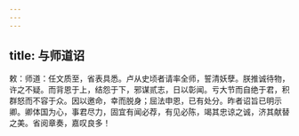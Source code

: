 ```yaml
---
---
---
```

title: 与师道诏
---



敕：师道：任文质至，省表具悉。卢从史顷者请率全师，誓清妖孽。朕推诚待物，许之不疑。而背恩于上，结怨于下，邪谋贰志，日以彰闻。亏大节而自绝于君，积群怒而不容于众。因以邀命，幸而脱身；屈法申恩，已有处分。昨者诏旨已明示卿。卿体国为心，事君尽力，固宜有闻必荐，有见必陈，竭其忠谅之诚，济其献替之美。省阅章奏，嘉叹良多！